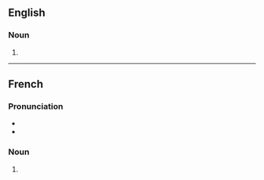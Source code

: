{{also|Aquariums|aquàriums}}

==English==

===Noun===
{{head|en|noun form}}

# {{plural of|en|aquarium}}

----

==French==

===Pronunciation===
* {{IPA|fr|/a.kwa.ʁjɔm/}}
* {{homophones|fr|aquarium}}

===Noun===
{{head|fr|noun plural form|g=m}}

# {{plural of|fr|aquarium}}
